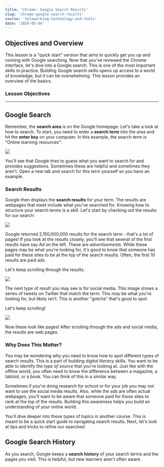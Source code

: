 ```yaml
---
title: 'Chrome: Google Search Results'
slug: 'chrome-google-search-results'
course: 'teleworking-technology-and-tools'
date: '2020-05-04'
---
```


## Objectives and Overview

This lesson is a "quick start" version that aims to quickly get you up and running with Google searching. Now that you've reviewed the Chrome interface, let's dive into a Google search. This is one of the most important skills to practice. Building Google search skills opens up access to a world of knowledge, but it can be overwhelming. This lesson provides an overview of the basics.

### Lesson Objectives

---

## Google Search

Remember, the **search area** is on the Google homepage. Let's take a look at how to search. To start, you need to enter a **search term** into the area and hit the **enter key** on your computer. In this example, the search term is "Online learning resources":

![](https://s3.amazonaws.com/learnresources/wp-content/uploads/2020/05/chrome-search-1024x610.jpg)

You'll see that Google tries to guess what you want to search for and provides suggestions. Sometimes these are helpful and sometimes they aren't. Open a new tab and search for this term yourself so you have an example.

### Search Results

Google then displays the **search results** for your term. The results are webpages that meet include what you've searched for. Knowing how to structure your search terms is a skill. Let's start by checking out the results for our search:

![](https://s3.amazonaws.com/learnresources/wp-content/uploads/2020/05/chrome-search-results-ads-1024x610.jpg)

Google returned 2,150,000,000 results for the search term - that's a lot of pages! If you look at the results closely, you'll see that several of the first results have say _Ad_ on the left. These are _advertisements_. While these pages may be what you're looking for, it's good to know that someone has paid for these sites to be at the top of the search results. Often, the first 10 results are paid ads.

Let's keep scrolling through the results.

![](https://s3.amazonaws.com/learnresources/wp-content/uploads/2020/05/chrome-search-results-social-1024x602.jpg)

The next type of result you may see is for social media. This image shows a series of tweets on Twitter that match the term. This _may_ be what you're looking for, but likely isn't. This is another "gotcha" that's good to spot.

Let's keep scrolling!

![](https://s3.amazonaws.com/learnresources/wp-content/uploads/2020/05/chrome-search-results-1-1024x602.jpg)

Now these look like pages! After scrolling through the ads and social media, the results are web pages.

### Why Does This Matter?

You may be wondering why you need to know how to spot different types of search results. This is a part of building _digital literacy_ skills. You want to be able to identify the _type of source_ that you're looking at. Just like with the offline world, you often need to know the difference between a magazine, a tabloid, or a book. You can think of this in a similar way.

Sometimes if you're doing research for school or for your job you may not want to use the social media results. Also, while the ads are often actual webpages, you'll want to be aware that someone paid for those sites to rank at the top of the results. Building this awareness helps you build an understanding of your online world.

You'll dive deeper into these types of topics in another course. This is meant to be a quick start guide to navigating search results. Next, let's look at tips and tricks to refine our searches!

## Google Search History

As you search, Google keeps a **search history** of your search terms and the pages you visit. This is helpful, but new learners aren't often aware.
